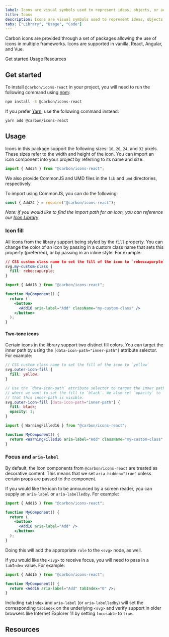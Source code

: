 ```yaml
---
label: Icons are visual symbols used to represent ideas, objects, or actions. They communicate messages at a glance, afford interactivity, and draw attention to important information.
title: Icons
description: Icons are visual symbols used to represent ideas, objects, or actions. They communicate messages at a glance, afford interactivity, and draw attention to important information.
tabs: ["Library", "Usage", "Code"]
---
```


<PageDescription>

Carbon icons are provided through a set of packages allowing the use of icons in multiple frameworks. Icons are supported in vanilla, React, Angular, and Vue.

</PageDescription>

<AnchorLinks>

<AnchorLink>Get started</AnchorLink>
<AnchorLink>Usage</AnchorLink>
<AnchorLink>Resources</AnchorLink>

</AnchorLinks>

## Get started

To install `@carbon/icons-react` in your project, you will need to run the
following command using [npm](https://www.npmjs.com/):

```bash
npm install -S @carbon/icons-react
```

If you prefer [Yarn](https://yarnpkg.com/en/), use the following command
instead:

```bash
yarn add @carbon/icons-react
```

## Usage

Icons in this package support the following sizes: `16`, `20`, `24`, and `32`
pixels. These sizes refer to the width and height of the icon. You can import an
icon component into your project by referring to its name and size:

```jsx
import { Add24 } from "@carbon/icons-react";
```

We also provide CommonJS and UMD files in the `lib` and `umd` directories,
respectively.

To import using CommonJS, you can do the following:

```js
const { Add24 } = require("@carbon/icons-react");
```

_Note: if you would like to find the import path for an icon, you can reference
our
[Icon Library](https://www.carbondesignsystem.com/guidelines/iconography/library)_

### Icon fill

All icons from the library support being styled by the `fill` property. You can
change the color of an icon by passing in a custom class name that sets this
property (preferred), or by passing in an inline style. For example:

```css
// CSS custom class name to set the fill of the icon to `rebeccapurple`
svg.my-custom-class {
  fill: rebeccapurple;
}
```

```jsx
import { Add16 } from "@carbon/icons-react";

function MyComponent() {
  return (
    <button>
      <Add16 aria-label="Add" className="my-custom-class" />
    </button>
  );
}
```

#### Two-tone icons

Certain icons in the library support two distinct fill colors. You can target
the inner path by using the `[data-icon-path="inner-path"]` attribute selector.
For example:

```scss
// CSS custom class name to set the fill of the icon to `yellow`
svg.outer-icon-fill {
  fill: yellow;
}

// Use the `data-icon-path` attribute selector to target the inner path
// where we want to set the fill to `black`. We also set `opacity` to `1` so
// that this inner-path is visible.
svg.outer-icon-fill [data-icon-path="inner-path"] {
  fill: black;
  opacity: 1;
}
```

```jsx
import { WarningFilled16 } from "@carbon/icons-react";

function MyComponent() {
  return <WarningFilled16 aria-label="Add" className="my-custom-class" />;
}
```

### Focus and `aria-label`

By default, the icon components from `@carbon/icons-react` are treated as
decorative content. This means that we set `aria-hidden="true"` unless certain
props are passed to the component.

If you would like the icon to be announced by a screen reader, you can supply an
`aria-label` or `aria-labelledby`. For example:

```jsx
import { Add16 } from "@carbon/icons-react";

function MyComponent() {
  return (
    <button>
      <Add16 aria-label="Add" />
    </button>
  );
}
```

Doing this will add the appropriate `role` to the `<svg>` node, as well.

If you would like the `<svg>` to receive focus, you will need to pass in a
`tabIndex` value. For example:

```jsx
import { Add16 } from "@carbon/icons-react";

function MyComponent() {
  return <Add16 aria-label="Add" tabIndex="0" />;
}
```

Including `tabIndex` and `aria-label` (or `aria-labelledby`) will set the
corresponding `tabindex` on the underlying `<svg>` and verify support in older
browsers like Internet Explorer 11 by setting `focusable` to `true`.

## Resources

<Row className="resource-card-group">
  <Column colMd={4} colLg={4} noGutterSm>
    <ResourceCard
      subTitle="Carbon icons package"
      href="https://github.com/carbon-design-system/carbon/blob/master/packages/icons"
    >

<MdxIcon name="bee" />

  </ResourceCard>
  </Column>
  <Column colMd={4} colLg={4} noGutterSm>
    <ResourceCard
      subTitle="Icon package demo"
      href="https://github.com/carbon-design-system/carbon/blob/master/packages/icons"
    >

<MdxIcon name="bee" />

  </ResourceCard>
  </Column>
</Row>
